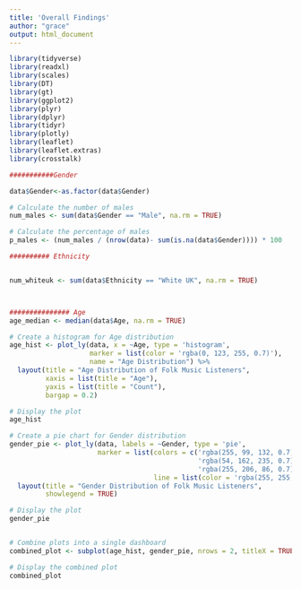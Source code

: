 ```yaml
---
title: 'Overall Findings'
author: "grace"
output: html_document
---
```


```r
library(tidyverse)
library(readxl)
library(scales)
library(DT)
library(gt)
library(ggplot2)
library(plyr)
library(dplyr)
library(tidyr)
library(plotly)
library(leaflet)
library(leaflet.extras)
library(crosstalk)

```


```r

###########Gender

data$Gender<-as.factor(data$Gender)

# Calculate the number of males
num_males <- sum(data$Gender == "Male", na.rm = TRUE)

# Calculate the percentage of males
p_males <- (num_males / (nrow(data)- sum(is.na(data$Gender)))) * 100

########## Ethnicity


num_whiteuk <- sum(data$Ethnicity == "White UK", na.rm = TRUE)



############### Age
age_median <- median(data$Age, na.rm = TRUE)

```



```r

# Create a histogram for Age distribution
age_hist <- plot_ly(data, x = ~Age, type = 'histogram',
                    marker = list(color = 'rgba(0, 123, 255, 0.7)'),
                    name = "Age Distribution") %>%
  layout(title = "Age Distribution of Folk Music Listeners",
         xaxis = list(title = "Age"),
         yaxis = list(title = "Count"),
         bargap = 0.2)

# Display the plot
age_hist


```


```r
# Create a pie chart for Gender distribution
gender_pie <- plot_ly(data, labels = ~Gender, type = 'pie',
                      marker = list(colors = c('rgba(255, 99, 132, 0.7)',
                                               'rgba(54, 162, 235, 0.7)',
                                               'rgba(255, 206, 86, 0.7)'),
                                    line = list(color = 'rgba(255, 255, 255, 1)', width = 2))) %>%
  layout(title = "Gender Distribution of Folk Music Listeners",
         showlegend = TRUE)

# Display the plot
gender_pie


# Combine plots into a single dashboard
combined_plot <- subplot(age_hist, gender_pie, nrows = 2, titleX = TRUE, titleY = TRUE)

# Display the combined plot
combined_plot


```


```r




```


```r




```


```r




```


```r




```



```r




```


```r




```


```r




```


```r




```




```r




```


```r




```


```r




```


```r




```



```r




```


```r




```


```r




```


```r




```



```r




```


```r




```


```r




```


```r




```



```r




```


```r




```


```r




```


```r




```



